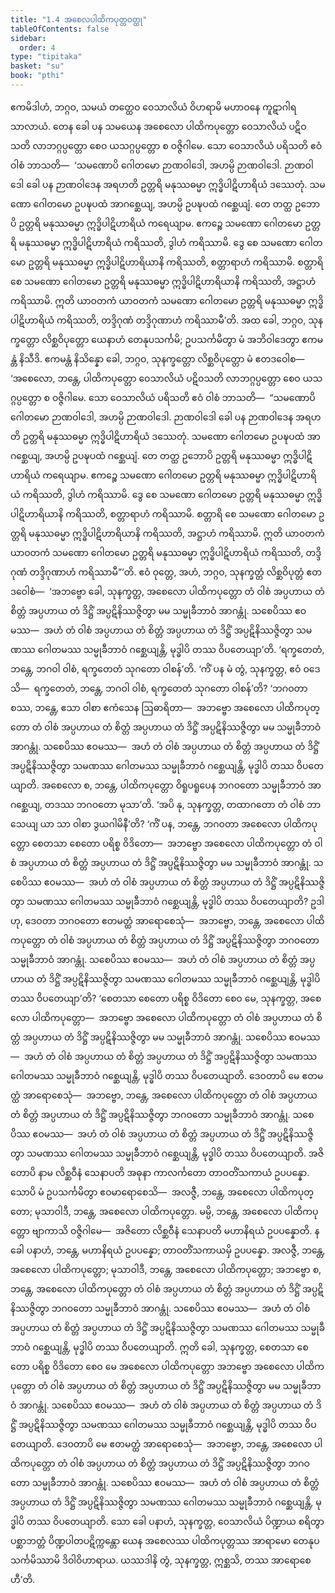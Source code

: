 ```yaml
---
title: "1.4 အစေလပါထိကပုတ္တဝတ္ထု"
tableOfContents: false
sidebar:
  order: 4
type: "tipitaka"
basket: "su"
book: "pthi"
---
```



<DynamicBreadcrumb />

<Division number="15" book="pthi">

<Paragraph number="27" book="pthi">
ဧကမိဒါဟံ, ဘဂ္ဂဝ, သမယံ တတ္ထေဝ ဝေသာလိယံ ဝိဟရာမိ မဟာဝနေ ကူဋာဂါရသာလာယံ. တေန ခေါ ပန သမယေန အစေလော ပါထိကပုတ္တော ဝေသာလိယံ ပဋိဝသတိ လာဘဂ္ဂပ္ပတ္တော စေဝ ယသဂ္ဂပ္ပတ္တော စ ဝဇ္ဇိဂါမေ. သော ဝေသာလိယံ ပရိသတိ ဧဝံ ဝါစံ ဘာသတိ—  ‘သမဏောပိ ဂေါတမော ဉာဏဝါဒေါ, အဟမ္ပိ ဉာဏဝါဒေါ. ဉာဏဝါဒေါ ခေါ ပန ဉာဏဝါဒေန အရဟတိ ဥတ္တရိ မနုဿဓမ္မာ ဣဒ္ဓိပါဋိဟာရိယံ ဒဿေတုံ. သမဏော ဂေါတမော ဥပဍ္ဎပထံ အာဂစ္ဆေယျ, အဟမ္ပိ ဥပဍ္ဎပထံ ဂစ္ဆေယျံ. တေ တတ္ထ ဥဘောပိ ဥတ္တရိ မနုဿဓမ္မာ ဣဒ္ဓိပါဋိဟာရိယံ ကရေယျာမ. ဧကဉ္စေ သမဏော ဂေါတမော ဥတ္တရိ မနုဿဓမ္မာ ဣဒ္ဓိပါဋိဟာရိယံ ကရိဿတိ, ဒွါဟံ ကရိဿာမိ. ဒွေ စေ သမဏော ဂေါတမော ဥတ္တရိ မနုဿဓမ္မာ ဣဒ္ဓိပါဋိဟာရိယာနိ ကရိဿတိ, စတ္တာရာဟံ ကရိဿာမိ. စတ္တာရိ စေ သမဏော ဂေါတမော ဥတ္တရိ မနုဿဓမ္မာ ဣဒ္ဓိပါဋိဟာရိယာနိ ကရိဿတိ, အဋ္ဌာဟံ ကရိဿာမိ. ဣတိ ယာဝတကံ ယာဝတကံ သမဏော ဂေါတမော ဥတ္တရိ မနုဿဓမ္မာ ဣဒ္ဓိပါဋိဟာရိယံ ကရိဿတိ, တဒ္ဒိဂုဏံ တဒ္ဒိဂုဏာဟံ ကရိဿာမီ’တိ.
</Paragraph>

</Division>
<Division number="16" book="pthi">

<Paragraph number="28" book="pthi">
အထ ခေါ, ဘဂ္ဂဝ, သုနက္ခတ္တော လိစ္ဆဝိပုတ္တော ယေနာဟံ တေနုပသင်္ကမိ; ဥပသင်္ကမိတွာ မံ အဘိဝါဒေတွာ ဧကမန္တံ နိသီဒိ. ဧကမန္တံ နိသိန္နော ခေါ, ဘဂ္ဂဝ, သုနက္ခတ္တော လိစ္ဆဝိပုတ္တော မံ ဧတဒဝေါစ—  ‘အစေလော, ဘန္တေ, ပါထိကပုတ္တော ဝေသာလိယံ ပဋိဝသတိ လာဘဂ္ဂပ္ပတ္တော စေဝ ယသဂ္ဂပ္ပတ္တော စ ဝဇ္ဇိဂါမေ. သော ဝေသာလိယံ ပရိသတိ ဧဝံ ဝါစံ ဘာသတိ—  “သမဏောပိ ဂေါတမော ဉာဏဝါဒေါ, အဟမ္ပိ ဉာဏဝါဒေါ. ဉာဏဝါဒေါ ခေါ ပန ဉာဏဝါဒေန အရဟတိ ဥတ္တရိ မနုဿဓမ္မာ ဣဒ္ဓိပါဋိဟာရိယံ ဒဿေတုံ. သမဏော ဂေါတမော ဥပဍ္ဎပထံ အာဂစ္ဆေယျ, အဟမ္ပိ ဥပဍ္ဎပထံ ဂစ္ဆေယျံ. တေ တတ္ထ ဥဘောပိ ဥတ္တရိ မနုဿဓမ္မာ ဣဒ္ဓိပါဋိဟာရိယံ ကရေယျာမ. ဧကဉ္စေ သမဏော ဂေါတမော ဥတ္တရိ မနုဿဓမ္မာ ဣဒ္ဓိပါဋိဟာရိယံ ကရိဿတိ, ဒွါဟံ ကရိဿာမိ. ဒွေ စေ သမဏော ဂေါတမော ဥတ္တရိ မနုဿဓမ္မာ ဣဒ္ဓိပါဋိဟာရိယာနိ ကရိဿတိ, စတ္တာရာဟံ ကရိဿာမိ. စတ္တာရိ စေ သမဏော ဂေါတမော ဥတ္တရိ မနုဿဓမ္မာ ဣဒ္ဓိပါဋိဟာရိယာနိ ကရိဿတိ, အဋ္ဌာဟံ ကရိဿာမိ. ဣတိ ယာဝတကံ ယာဝတကံ သမဏော ဂေါတမော ဥတ္တရိ မနုဿဓမ္မာ ဣဒ္ဓိပါဋိဟာရိယံ ကရိဿတိ, တဒ္ဒိဂုဏံ တဒ္ဒိဂုဏာဟံ ကရိဿာမီ”’တိ.
</Paragraph>

<Paragraph number="29" book="pthi">
ဧဝံ ဝုတ္တေ, အဟံ, ဘဂ္ဂဝ, သုနက္ခတ္တံ လိစ္ဆဝိပုတ္တံ ဧတဒဝေါစံ—  ‘အဘဗ္ဗော ခေါ, သုနက္ခတ္တ, အစေလော ပါထိကပုတ္တော တံ ဝါစံ အပ္ပဟာယ တံ စိတ္တံ အပ္ပဟာယ တံ ဒိဋ္ဌိံ အပ္ပဋိနိဿဇ္ဇိတွာ မမ သမ္မုခီဘာဝံ အာဂန္တုံ. သစေပိဿ ဧဝမဿ—  အဟံ တံ ဝါစံ အပ္ပဟာယ တံ စိတ္တံ အပ္ပဟာယ တံ ဒိဋ္ဌိံ အပ္ပဋိနိဿဇ္ဇိတွာ သမဏဿ ဂေါတမဿ သမ္မုခီဘာဝံ ဂစ္ဆေယျန္တိ, မုဒ္ဓါပိ တဿ ဝိပတေယျာ’တိ.
</Paragraph>

</Division>
<Division number="17" book="pthi">

<Paragraph number="30" book="pthi">
‘ရက္ခတေတံ, ဘန္တေ, ဘဂဝါ ဝါစံ, ရက္ခတေတံ သုဂတော ဝါစန်’တိ. ‘ကိံ ပန မံ တွံ, သုနက္ခတ္တ, ဧဝံ ဝဒေသိ—  ရက္ခတေတံ, ဘန္တေ, ဘဂဝါ ဝါစံ, ရက္ခတေတံ သုဂတော ဝါစန်’တိ? ‘ဘဂဝတာ စဿ, ဘန္တေ, ဧသာ ဝါစာ ဧကံသေန ဩဓာရိတာ—  အဘဗ္ဗော အစေလော ပါထိကပုတ္တော တံ ဝါစံ အပ္ပဟာယ တံ စိတ္တံ အပ္ပဟာယ တံ ဒိဋ္ဌိံ အပ္ပဋိနိဿဇ္ဇိတွာ မမ သမ္မုခီဘာဝံ အာဂန္တုံ. သစေပိဿ ဧဝမဿ—  အဟံ တံ ဝါစံ အပ္ပဟာယ တံ စိတ္တံ အပ္ပဟာယ တံ ဒိဋ္ဌိံ အပ္ပဋိနိဿဇ္ဇိတွာ သမဏဿ ဂေါတမဿ သမ္မုခီဘာဝံ ဂစ္ဆေယျန္တိ, မုဒ္ဓါပိ တဿ ဝိပတေယျာတိ. အစေလော စ, ဘန္တေ, ပါထိကပုတ္တော ဝိရူပရူပေန ဘဂဝတော သမ္မုခီဘာဝံ အာဂစ္ဆေယျ, တဒဿ ဘဂဝတော မုသာ’တိ.
</Paragraph>

</Division>
<Division number="18" book="pthi">

<Paragraph number="31" book="pthi">
‘အပိ နု, သုနက္ခတ္တ, တထာဂတော တံ ဝါစံ ဘာသေယျ ယာ သာ ဝါစာ ဒွယဂါမိနီ’တိ? ‘ကိံ ပန, ဘန္တေ, ဘဂဝတာ အစေလော ပါထိကပုတ္တော စေတသာ စေတော ပရိစ္စ ဝိဒိတော—  အဘဗ္ဗော အစေလော ပါထိကပုတ္တော တံ ဝါစံ အပ္ပဟာယ တံ စိတ္တံ အပ္ပဟာယ တံ ဒိဋ္ဌိံ အပ္ပဋိနိဿဇ္ဇိတွာ မမ သမ္မုခီဘာဝံ အာဂန္တုံ. သစေပိဿ ဧဝမဿ—  အဟံ တံ ဝါစံ အပ္ပဟာယ တံ စိတ္တံ အပ္ပဟာယ တံ ဒိဋ္ဌိံ အပ္ပဋိနိဿဇ္ဇိတွာ သမဏဿ ဂေါတမဿ သမ္မုခီဘာဝံ ဂစ္ဆေယျန္တိ, မုဒ္ဓါပိ တဿ ဝိပတေယျာတိ?
</Paragraph>

<Paragraph number="32" book="pthi">
ဥဒါဟု, ဒေဝတာ ဘဂဝတော ဧတမတ္ထံ အာရောစေသုံ—  အဘဗ္ဗော, ဘန္တေ, အစေလော ပါထိကပုတ္တော တံ ဝါစံ အပ္ပဟာယ တံ စိတ္တံ အပ္ပဟာယ တံ ဒိဋ္ဌိံ အပ္ပဋိနိဿဇ္ဇိတွာ ဘဂဝတော သမ္မုခီဘာဝံ အာဂန္တုံ. သစေပိဿ ဧဝမဿ—  အဟံ တံ ဝါစံ အပ္ပဟာယ တံ စိတ္တံ အပ္ပဟာယ တံ ဒိဋ္ဌိံ အပ္ပဋိနိဿဇ္ဇိတွာ သမဏဿ ဂေါတမဿ သမ္မုခီဘာဝံ ဂစ္ဆေယျန္တိ, မုဒ္ဓါပိ တဿ ဝိပတေယျာ’တိ?
</Paragraph>

</Division>
<Division number="19" book="pthi">

<Paragraph number="33" book="pthi">
‘စေတသာ စေတော ပရိစ္စ ဝိဒိတော စေဝ မေ, သုနက္ခတ္တ, အစေလော ပါထိကပုတ္တော—  အဘဗ္ဗော အစေလော ပါထိကပုတ္တော တံ ဝါစံ အပ္ပဟာယ တံ စိတ္တံ အပ္ပဟာယ တံ ဒိဋ္ဌိံ အပ္ပဋိနိဿဇ္ဇိတွာ မမ သမ္မုခီဘာဝံ အာဂန္တုံ. သစေပိဿ ဧဝမဿ—  အဟံ တံ ဝါစံ အပ္ပဟာယ တံ စိတ္တံ အပ္ပဟာယ တံ ဒိဋ္ဌိံ အပ္ပဋိနိဿဇ္ဇိတွာ သမဏဿ ဂေါတမဿ သမ္မုခီဘာဝံ ဂစ္ဆေယျန္တိ, မုဒ္ဓါပိ တဿ ဝိပတေယျာတိ.
</Paragraph>

<Paragraph number="34" book="pthi">
ဒေဝတာပိ မေ ဧတမတ္ထံ အာရောစေသုံ—  အဘဗ္ဗော, ဘန္တေ, အစေလော ပါထိကပုတ္တော တံ ဝါစံ အပ္ပဟာယ တံ စိတ္တံ အပ္ပဟာယ တံ ဒိဋ္ဌိံ အပ္ပဋိနိဿဇ္ဇိတွာ ဘဂဝတော သမ္မုခီဘာဝံ အာဂန္တုံ. သစေပိဿ ဧဝမဿ—  အဟံ တံ ဝါစံ အပ္ပဟာယ တံ စိတ္တံ အပ္ပဟာယ တံ ဒိဋ္ဌိံ အပ္ပဋိနိဿဇ္ဇိတွာ သမဏဿ ဂေါတမဿ သမ္မုခီဘာဝံ ဂစ္ဆေယျန္တိ, မုဒ္ဓါပိ တဿ ဝိပတေယျာတိ.
</Paragraph>

<Paragraph number="35" book="pthi">
အဇိတောပိ နာမ လိစ္ဆဝီနံ သေနာပတိ အဓုနာ ကာလင်္ကတော တာဝတိံသကာယံ ဥပပန္နော. သောပိ မံ ဥပသင်္ကမိတွာ ဧဝမာရောစေသိ—  အလဇ္ဇီ, ဘန္တေ, အစေလော ပါထိကပုတ္တော; မုသာဝါဒီ, ဘန္တေ, အစေလော ပါထိကပုတ္တော. မမ္ပိ, ဘန္တေ, အစေလော ပါထိကပုတ္တော ဗျာကာသိ ဝဇ္ဇိဂါမေ—  အဇိတော လိစ္ဆဝီနံ သေနာပတိ မဟာနိရယံ ဥပပန္နောတိ.
</Paragraph>

<Paragraph number="36" book="pthi">
န ခေါ ပနာဟံ, ဘန္တေ, မဟာနိရယံ ဥပပန္နော; တာဝတိံသကာယမှိ ဥပပန္နော. အလဇ္ဇီ, ဘန္တေ, အစေလော ပါထိကပုတ္တော; မုသာဝါဒီ, ဘန္တေ, အစေလော ပါထိကပုတ္တော; အဘဗ္ဗော စ, ဘန္တေ, အစေလော ပါထိကပုတ္တော တံ ဝါစံ အပ္ပဟာယ တံ စိတ္တံ အပ္ပဟာယ တံ ဒိဋ္ဌိံ အပ္ပဋိနိဿဇ္ဇိတွာ ဘဂဝတော သမ္မုခီဘာဝံ အာဂန္တုံ. သစေပိဿ ဧဝမဿ—  အဟံ တံ ဝါစံ အပ္ပဟာယ တံ စိတ္တံ အပ္ပဟာယ တံ ဒိဋ္ဌိံ အပ္ပဋိနိဿဇ္ဇိတွာ သမဏဿ ဂေါတမဿ သမ္မုခီဘာဝံ ဂစ္ဆေယျန္တိ, မုဒ္ဓါပိ တဿ ဝိပတေယျာတိ.
</Paragraph>

<Paragraph number="37" book="pthi">
ဣတိ ခေါ, သုနက္ခတ္တ, စေတသာ စေတော ပရိစ္စ ဝိဒိတော စေဝ မေ အစေလော ပါထိကပုတ္တော အဘဗ္ဗော အစေလော ပါထိကပုတ္တော တံ ဝါစံ အပ္ပဟာယ တံ စိတ္တံ အပ္ပဟာယ တံ ဒိဋ္ဌိံ အပ္ပဋိနိဿဇ္ဇိတွာ မမ သမ္မုခီဘာဝံ အာဂန္တုံ. သစေပိဿ ဧဝမဿ—  အဟံ တံ ဝါစံ အပ္ပဟာယ တံ စိတ္တံ အပ္ပဟာယ တံ ဒိဋ္ဌိံ အပ္ပဋိနိဿဇ္ဇိတွာ သမဏဿ ဂေါတမဿ သမ္မုခီဘာဝံ ဂစ္ဆေယျန္တိ, မုဒ္ဓါပိ တဿ ဝိပတေယျာတိ. ဒေဝတာပိ မေ ဧတမတ္ထံ အာရောစေသုံ—  အဘဗ္ဗော, ဘန္တေ, အစေလော ပါထိကပုတ္တော တံ ဝါစံ အပ္ပဟာယ တံ စိတ္တံ အပ္ပဟာယ တံ ဒိဋ္ဌိံ အပ္ပဋိနိဿဇ္ဇိတွာ ဘဂဝတော သမ္မုခီဘာဝံ အာဂန္တုံ. သစေပိဿ ဧဝမဿ—  အဟံ တံ ဝါစံ အပ္ပဟာယ တံ စိတ္တံ အပ္ပဟာယ တံ ဒိဋ္ဌိံ အပ္ပဋိနိဿဇ္ဇိတွာ သမဏဿ ဂေါတမဿ သမ္မုခီဘာဝံ ဂစ္ဆေယျန္တိ, မုဒ္ဓါပိ တဿ ဝိပတေယျာတိ.
</Paragraph>

<Paragraph number="38" book="pthi">
သော ခေါ ပနာဟံ, သုနက္ခတ္တ, ဝေသာလိယံ ပိဏ္ဍာယ စရိတွာ ပစ္ဆာဘတ္တံ ပိဏ္ဍပါတပဋိက္ကန္တော ယေန အစေလဿ ပါထိကပုတ္တဿ အာရာမော တေနုပသင်္ကမိဿာမိ ဒိဝါဝိဟာရာယ. ယဿဒါနိ တွံ, သုနက္ခတ္တ, ဣစ္ဆသိ, တဿ အာရောစေဟီ’တိ.
</Paragraph>
</Division>
